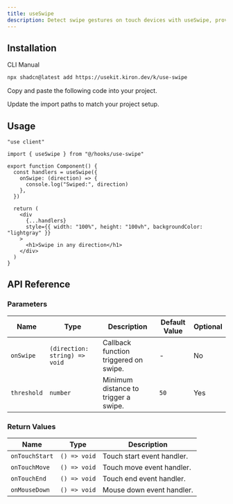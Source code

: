 ```yaml
---
title: useSwipe
description: Detect swipe gestures on touch devices with useSwipe, providing options for direction and threshold.
---
```


<ComponentPreview name="use-swipe-demo" />

## Installation

<CodeTabs>

<TabsList>
  <TabsTrigger value="cli">CLI</TabsTrigger>
  <TabsTrigger value="manual">Manual</TabsTrigger>
</TabsList>

<TabsContent value="cli">

```bash
npx shadcn@latest add https://usekit.kiron.dev/k/use-swipe
```

</TabsContent>

<TabsContent value="manual">

<Steps>

<Step>Copy and paste the following code into your project.</Step>

<ComponentSource name="use-swipe" />

<Step>Update the import paths to match your project setup.</Step>

</Steps>

</TabsContent>

</CodeTabs>

## Usage

```tsx {3, 6-10}
"use client"

import { useSwipe } from "@/hooks/use-swipe"

export function Component() {
  const handlers = useSwipe({
    onSwipe: (direction) => {
      console.log("Swiped:", direction)
    },
  })

  return (
    <div
      {...handlers}
      style={{ width: "100%", height: "100vh", backgroundColor: "lightgray" }}
    >
      <h1>Swipe in any direction</h1>
    </div>
  )
}
```

## API Reference

### Parameters

| Name        | Type                          | Description                           | Default Value | Optional |
| ----------- | ----------------------------- | ------------------------------------- | ------------- | -------- |
| `onSwipe`   | `(direction: string) => void` | Callback function triggered on swipe. | -             | No       |
| `threshold` | `number`                      | Minimum distance to trigger a swipe.  | `50`          | Yes      |

### Return Values

| Name           | Type         | Description                |
| -------------- | ------------ | -------------------------- |
| `onTouchStart` | `() => void` | Touch start event handler. |
| `onTouchMove`  | `() => void` | Touch move event handler.  |
| `onTouchEnd`   | `() => void` | Touch end event handler.   |
| `onMouseDown`  | `() => void` | Mouse down event handler.  |
